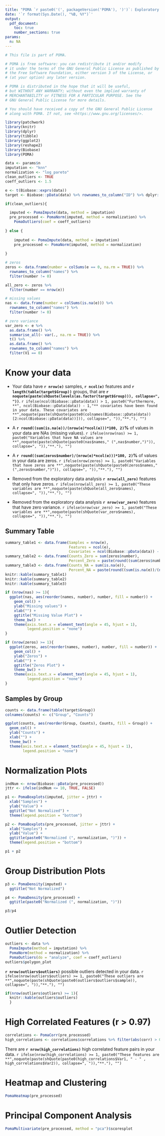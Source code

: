 ```yaml
---
title: "POMA `r paste0('(', packageVersion('POMA'), ')')`: Exploratory Data Analysis Report"
date: '`r format(Sys.Date(), "%B, %Y")`'
output:
  pdf_document:
    toc: true
    number_sections: true
params:
  n: NA
---
```


```r
# This file is part of POMA.

# POMA is free software: you can redistribute it and/or modify
# it under the terms of the GNU General Public License as published by
# the Free Software Foundation, either version 3 of the License, or
# (at your option) any later version.

# POMA is distributed in the hope that it will be useful,
# but WITHOUT ANY WARRANTY; without even the implied warranty of
# MERCHANTABILITY or FITNESS FOR A PARTICULAR PURPOSE. See the
# GNU General Public License for more details.

# You should have received a copy of the GNU General Public License
# along with POMA. If not, see <https://www.gnu.org/licenses/>.

library(patchwork)
library(knitr)
library(dplyr)
library(tibble)
library(ggplot2)
library(reshape2)
library(Biobase)
library(POMA)

data <- params$n
imputation <- "knn"
normalization <- "log_pareto"
clean_outliers <- TRUE
coeff_outliers <- 1.5

e <- t(Biobase::exprs(data))
target <- Biobase::pData(data) %>% rownames_to_column("ID") %>% dplyr::rename(Group = 2) %>% select(ID, Group)
```

\pagebreak

```r
if(clean_outliers){

  imputed <- PomaImpute(data, method = imputation)
  pre_processed <- PomaNorm(imputed, method = normalization) %>%
    PomaOutliers(coef = coeff_outliers)
  
} else {
  
    imputed <- PomaImpute(data, method = imputation)
    pre_processed <- PomaNorm(imputed, method = normalization)
  
}
```

```r
# zeros
zeros <- data.frame(number = colSums(e == 0, na.rm = TRUE)) %>%
  rownames_to_column("names") %>%
  filter(number != 0)

all_zero <- zeros %>% 
  filter(number == nrow(e))

# missing values
nas <- data.frame(number = colSums(is.na(e))) %>%
  rownames_to_column("names") %>%
  filter(number != 0)

# zero variance
var_zero <- e %>%
  as.data.frame() %>%
  summarise_all(~ var(., na.rm = TRUE)) %>%
  t() %>%
  as.data.frame() %>%
  rownames_to_column("names") %>%
  filter(V1 == 0)
```

# Know your data

  + Your data have **`r nrow(e)`** samples, **`r ncol(e)`** features and **`r length(table(target$Group))`** groups, that are **`r noquote(paste(shQuote(levels(as.factor(target$Group))), collapse=", "))`**. `r ifelse(ncol(Biobase::pData(data)) > 1, paste0("Furthermore, **", ncol(Biobase::pData(data)) - 1,"** covariates have been found in your data. These covariates are **",noquote(paste(shQuote(paste0(colnames(Biobase::pData(data))[2:ncol(Biobase::pData(data))])), collapse=", ")),"**."), "")`          

  + A **`r round((sum(is.na(e))/(nrow(e)*ncol(e)))*100, 2)`%** of values in your data are NAs (missing values). `r ifelse(nrow(nas) >= 1, paste0("Variables that have NA values are **",noquote(paste(shQuote(paste0(nas$names," (",nas$number,")")), collapse=", ")),"**."), "")`

  + A **`r round((sum(zeros$number)/(nrow(e)*ncol(e)))*100, 2)`%** of values in your data are zeros. `r ifelse(nrow(zeros) >= 1, paste0("Variables that have zeros are **",noquote(paste(shQuote(paste0(zeros$names," (",zeros$number,")")), collapse=", ")),"**."), "")`
  
  + Removed from the exploratory data analysis **`r nrow(all_zero)`** features that only have zeros. `r ifelse(nrow(all_zero) >= 1, paste0("These variables are **",noquote(paste(shQuote(all_zero$names), collapse=", ")),"**."), "")` 
  
  + Removed from the exploratory data analysis **`r nrow(var_zero)`** features that have zero variance. `r ifelse(nrow(var_zero) >= 1, paste0("These variables are **",noquote(paste(shQuote(var_zero$names), collapse=", ")),"**."), "")`

## Summary Table

```r
summary_table1 <- data.frame(Samples = nrow(e),
                             Features = ncol(e),
                             Covariates = ncol(Biobase::pData(data)) - 1)
summary_table2 <- data.frame(Counts_Zero = sum(zeros$number),
                             Percent_Zero = paste(round((sum(zeros$number)/(nrow(e)*ncol(e)))*100, 2), "%"))
summary_table3 <- data.frame(Counts_NA = sum(is.na(e)),
                             Percent_NA = paste(round((sum(is.na(e))/(nrow(e)*ncol(e)))*100, 2), "%")) 
knitr::kable(summary_table1)
knitr::kable(summary_table2)
knitr::kable(summary_table3)
```

```r
if (nrow(nas) >= 1){
  ggplot(nas, aes(reorder(names, number), number, fill = number)) +
    geom_col() +
    ylab("Missing values") +
    xlab("") +
    ggtitle("Missing Value Plot") +
    theme_bw() + 
    theme(axis.text.x = element_text(angle = 45, hjust = 1),
          legend.position = "none")
}
```

```r
if (nrow(zeros) >= 1){
  ggplot(zeros, aes(reorder(names, number), number, fill = number)) +
    geom_col() +
    ylab("Zeros") +
    xlab("") +
    ggtitle("Zeros Plot") +
    theme_bw() + 
    theme(axis.text.x = element_text(angle = 45, hjust = 1),
          legend.position = "none")
}
```

## Samples by Group

```r
counts <- data.frame(table(target$Group))
colnames(counts) <- c("Group", "Counts")

ggplot(counts, aes(reorder(Group, Counts), Counts, fill = Group)) +
  geom_col() +
  ylab("Counts") +
  xlab("") +
  theme_bw() + 
  theme(axis.text.x = element_text(angle = 45, hjust = 1),
        legend.position = "none")
```

# Normalization Plots

```r
indNum <- nrow(Biobase::pData(pre_processed))
jttr <- ifelse(indNum <= 10, TRUE, FALSE)

p1 <- PomaBoxplots(imputed, jitter = jttr) +
  xlab("Samples") +
  ylab("Value") +
  ggtitle("Not Normalized") +
  theme(legend.position = "bottom")

p2 <- PomaBoxplots(pre_processed, jitter = jttr) +
  xlab("Samples") +
  ylab("Value") +
  ggtitle(paste0("Normalized (", normalization, ")")) +
  theme(legend.position = "bottom")

p1 + p2
```
  
# Group Distribution Plots

```r
p3 <- PomaDensity(imputed) +
  ggtitle("Not Normalized")

p4 <- PomaDensity(pre_processed) +
  ggtitle(paste0("Normalized (", normalization, ")"))

p3/p4
```

# Outlier Detection

```r
outliers <- data %>% 
  PomaImpute(method = imputation) %>%
  PomaNorm(method = normalization) %>%
  PomaOutliers(do = "analyze", coef = coeff_outliers)
outliers$polygon_plot
```

**`r nrow(outliers$outliers)`** possible outliers detected in your data. `r ifelse(nrow(outliers$outliers) >= 1, paste0("These outliers are **",noquote(paste(shQuote(paste0(outliers$outliers$sample)), collapse=", ")),"**."), "")`

```r
if(nrow(outliers$outliers) >= 1){
  knitr::kable(outliers$outliers)
  }
```

# High Correlated Features (r > 0.97)

```r
correlations <- PomaCorr(pre_processed)
high_correlations <- correlations$correlations %>% filter(abs(corr) > 0.97)
```

There are **`r nrow(high_correlations)`** high correlated feature pairs in your data. `r ifelse(nrow(high_correlations) >= 1, paste0("These features are **",noquote(paste(shQuote(paste0(high_correlations$Var1, " - " , high_correlations$Var2)), collapse=", ")),"**."), "")`

# Heatmap and Clustering

```r
PomaHeatmap(pre_processed)
```

# Principal Component Analysis

```r
PomaMultivariate(pre_processed, method = "pca")$scoresplot
```

